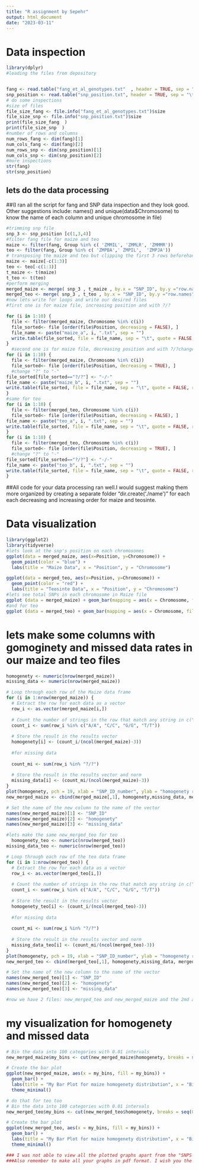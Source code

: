 ---
title: "R assignment by Sepehr"
output: html_document
date: "2023-03-11"
---
# Data inspection

```{r}
library(dplyr)
#loading the files from depository


fang <- read.table("fang_et_al_genotypes.txt"  , header = TRUE, sep = "\t")
snp_position <- read.table("snp_position.txt", header = TRUE, sep = "\t")
# do some inspections
#size of files
file_size_fang <- file.info("fang_et_al_genotypes.txt")$size
file_size_snp <- file.info("snp_position.txt")$size
print(file_size_fang  )
print(file_size_snp  )
#number of rows and columns
num_rows_fang <- dim(fang)[1]
num_cols_fang <- dim(fang)[2]
num_rows_snp <- dim(snp_position)[1]
num_cols_snp <- dim(snp_position)[2]
#more inspections
str(fang)
str(snp_position)

```
## lets do the data processing
##(I ran all the script for fang and SNP data inspection and they look good. Other suggestions include: names() and unique(data$Chromosome) to know the name of each column and unique chromosome in file)
```{r}
#trimming snp file
snp_3 <- snp_position [c(1,3,4)]
#filter fang file for maize and teo
maize <- filter(fang, Group %in% c( 'ZMMIL', 'ZMMLR', 'ZMMMR'))
teo <- filter(fang, Group %in% c( 'ZMPBA',' ZMPIL',  'ZMPJA'))
# transposing the maize and teo but clipping the first 3 rows beforehand
maize <- maize[-c(1:3)]
teo <- teo[-c(1:3)]
t_maize <- t(maize)
t_teo <- t(teo)
#perform merging
merged_maize <- merge( snp_3 , t_maize , by.x = "SNP_ID", by.y ="row.names" )
merged_teo <- merge( snp_3 , t_teo , by.x = "SNP_ID", by.y ="row.names" )
#now lets write for loops and write our desired files
#first one is for maize file, increasing position and with ?/?

for (i in 1:10) {
  file <- filter(merged_maize, Chromosome %in% c(i))
  file_sorted<- file [order(file$Position, decreasing = FALSE), ]
  file_name <- paste("maize_a", i, ".txt", sep = "")
  write.table(file_sorted, file = file_name, sep = "\t", quote = FALSE, row.names = FALSE)
}
  #second one is for maize file, decreasing position and with ?/?change to "-/-"
for (i in 1:10) {
  file <- filter(merged_maize, Chromosome %in% c(i))
  file_sorted<- file [order(file$Position, decreasing = TRUE), ]
  #change "?" to "-"
file_sorted[file_sorted=="?/?"] <- "-/-"
file_name <- paste("maize_b", i, ".txt", sep = "")
write.table(file_sorted, file = file_name, sep = "\t", quote = FALSE, row.names = FALSE)
}
#same for teo
for (i in 1:10) {
  file <- filter(merged_teo, Chromosome %in% c(i))
  file_sorted<- file [order(file$Position, decreasing = FALSE), ]
file_name <- paste("teo_a", i, ".txt", sep = "")
write.table(file_sorted, file = file_name, sep = "\t", quote = FALSE, row.names = FALSE)
}
for (i in 1:10) {
  file <- filter(merged_teo, Chromosome %in% c(i))
  file_sorted<- file [order(file$Position, decreasing = TRUE), ]
  #change "?" to "-"
file_sorted[file_sorted=="?/?"] <- "-/-"
file_name <- paste("teo_b", i, ".txt", sep = "")
write.table(file_sorted, file = file_name, sep = "\t", quote = FALSE, row.names = FALSE)
}

```
##All code for your data processing ran well.I would suggest making them more organized by creating a separate folder "dir.create('./name')" for each each decreasing and increasing order for maize and teosinte.

# Data visualization
```{r, echo=FALSE, fig.show="hold"}
library(ggplot2)
library(tidyverse)
#lets look at the snp's position on each chromosomes
ggplot(data = merged_maize, aes(x=Position, y=Chromosome)) + 
  geom_point(color = "blue") +
  labs(title = "Maize Data", x = "Position", y = "Chromosome")

ggplot(data = merged_teo, aes(x=Position, y=Chromosome)) + 
  geom_point(color = "red") +
  labs(title = "Teosinte Data", x = "Position", y = "Chromosome")
#lets see total SNPs in each chromosome in Maize file
ggplot (data = merged_maize) + geom_bar(mapping = aes(x = Chromosome, fill = Chromosome)) +xlab(label = "Chromosome") + ylab(label = "SNPs") + ggtitle("SNPs per Chromosome in Maize") + scale_x_discrete(limit=c(1:10, "unknown", "multiple"))
#and for teo
ggplot (data = merged_teo) + geom_bar(mapping = aes(x = Chromosome, fill = Chromosome)) +xlab(label = "Chromosome") + ylab(label = "SNPs") + ggtitle("SNPs per Chromosome in Maize") + scale_x_discrete(limit=c(1:10, "unknown", "multiple"))

```

# lets make some columns with gomoginety and missed data rates in our maize and teo files

```{r, echo=FALSE, fig.show="hold"}
homogenety <- numeric(nrow(merged_maize))
missing_data <- numeric(nrow(merged_maize))

# Loop through each row of the Maize data frame
for (i in 1:nrow(merged_maize)) {
  # Extract the row for each data as a vector
  row_i <- as.vector(merged_maize[i,])
  
  # Count the number of strings in the row that match any string in c("A/A", "C/C", "G/G", "T/T")
  count_i <- sum(row_i %in% c("A/A", "C/C", "G/G", "T/T"))
  
  # Store the result in the results vector
  homogenety[i] <- (count_i/(ncol(merged_maize)-3))
  
  #for missing data
  
  count_mi <- sum(row_i %in% "?/?")
  
  # Store the result in the results vector and norm
  missing_data[i] <- (count_mi/(ncol(merged_maize)-3))
}
plot(homogenety, pch = 19, xlab = "SNP_ID_number", ylab = "homogenety rate", main = "Scatter plot of homoginety in Maize")
new_merged_maize <- cbind(merged_maize[,1], homogenety,missing_data, merged_maize[,2:ncol(merged_maize)])

# Set the name of the new column to the name of the vector
names(new_merged_maize)[1] <- "SNP_ID"
names(new_merged_maize)[2] <- "homogenety"
names(new_merged_maize)[3] <- "missing_data"

#lets make the same new_merged_teo for teo
  homogenety_teo <- numeric(nrow(merged_teo))
missing_data_teo <- numeric(nrow(merged_teo))

# Loop through each row of the teo data frame
for (i in 1:nrow(merged_teo)) {
  # Extract the row for each data as a vector
  row_i <- as.vector(merged_teo[i,])
  
  # Count the number of strings in the row that match any string in c("A/A", "C/C", "G/G", "T/T")
  count_i <- sum(row_i %in% c("A/A", "C/C", "G/G", "T/T"))
  
  # Store the result in the results vector
  homogenety_teo[i] <- (count_i/(ncol(merged_teo)-3))
  
  #for missing data
  
  count_mi <- sum(row_i %in% "?/?")
  
  # Store the result in the results vector and norm
  missing_data_teo[i] <- (count_mi/(ncol(merged_teo)-3))
}
plot(homogenety, pch = 19, xlab = "SNP_ID_number", ylab = "homogenety rate", main = "Scatter plot of homoginety in teo")
new_merged_teo <- cbind(merged_teo[,1], homogenety,missing_data, merged_teo[,2:ncol(merged_teo)])

# Set the name of the new column to the name of the vector
names(new_merged_teo)[1] <- "SNP_ID"
names(new_merged_teo)[2] <- "homogenety"
names(new_merged_teo)[3] <- "missing_data"

#now we have 2 files: new_merged_teo and new_merged_maize and the 2md and 3rd colimn are added as homo and missed
```
# my visualization for homogenety and missed data 
``` {r, echo=FALSE, fig.show="hold"}

# Bin the data into 100 categories with 0.01 intervals
new_merged_maize$my_bins <- cut(new_merged_maize$homogenety, breaks = seq(0, 1, by = 0.01))

# Create the bar plot
ggplot(new_merged_maize, aes(x = my_bins, fill = my_bins)) +
  geom_bar() +
  labs(title = "My Bar Plot for maize homogenety distribution", x = "Bins", y = "Count") +
  theme_minimal()

# do that for teo too
# Bin the data into 100 categories with 0.01 intervals
new_merged_teo$my_bins <- cut(new_merged_teo$homogenety, breaks = seq(0, 1, by = 0.01))

# Create the bar plot
ggplot(new_merged_teo, aes(x = my_bins, fill = my_bins)) +
  geom_bar() +
  labs(title = "My Bar Plot for maize homogenety distribution", x = "Bins", y = "Count") +
  theme_minimal()

### I was not able to view all the plotted graphs apart from the "SNPS per Chromosome in Maize". 
###Also remember to make all your graphs in pdf format. I wish you the best.
```
